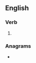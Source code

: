 ==English==

===Verb===
{{head|en|verb form}}

# {{en-third-person singular of|spite}}

===Anagrams===
* {{anagrams|en|pistes|spiest|stipes}}